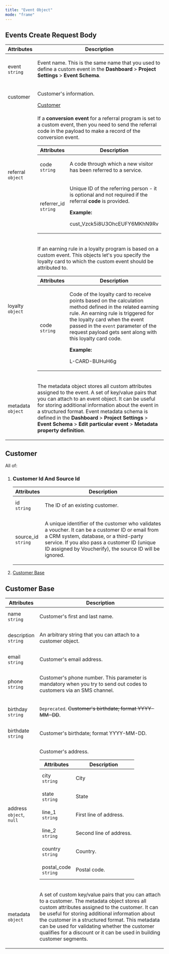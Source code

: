 ```yaml
---
title: "Event Object"
mode: "frame"
---
```


<div class="prose">

<h2 id="events-create-request-body">Events Create Request Body</h2>
<table>
  <thead>
    <tr>
      <th>Attributes</th>
      <th>Description</th>
    </tr>
  </thead>
  <tbody>
    <tr>
      <td>
        event
        <br />
        <code>string</code>
      </td>
      <td>
        <p>
          Event name. This is the same name that you used to define a custom event in the
          <strong>Dashboard</strong>
          >
          <strong>Project Settings</strong>
          >
          <strong>Event Schema</strong>.
        </p>
      </td>
    </tr>
    <tr>
      <td>customer</td>
      <td>
        <p>Customer's information.</p>
        <a href="#customer">Customer</a>
      </td>
    </tr>
    <tr>
      <td>
        referral
        <br />
        <code>object</code>
      </td>
      <td>
        <p>
          If a
          <strong>conversion event</strong>
          for a referral program is set to a custom event, then you need to send the referral code in the payload to make a record of the conversion event.
        </p>
        <table>
          <thead>
            <tr>
              <th>Attributes</th>
              <th>Description</th>
            </tr>
          </thead>
          <tbody>
            <tr>
              <td>
                code
                <br />
                <code>string</code>
              </td>
              <td>
                <p>A code through which a new visitor has been referred to a service.</p>
              </td>
            </tr>
            <tr>
              <td>
                referrer_id
                <br />
                <code>string</code>
              </td>
              <td>
                <p>
                  Unique ID of the referring person - it is optional and not required if the referral
                  <strong>code</strong>
                  is provided.
                </p>
                <strong>Example:</strong>
                <p>cust_Vzck5i8U3OhcEUFY6MKhN9Rv</p>
              </td>
            </tr>
          </tbody>
        </table>
      </td>
    </tr>
    <tr>
      <td>
        loyalty
        <br />
        <code>object</code>
      </td>
      <td>
        <p>If an earning rule in a loyalty program is based on a custom event. This objects let's you specify the loyalty card to which the custom event should be attributed to.</p>
        <table>
          <thead>
            <tr>
              <th>Attributes</th>
              <th>Description</th>
            </tr>
          </thead>
          <tbody>
            <tr>
              <td>
                code
                <br />
                <code>string</code>
              </td>
              <td>
                <p>
                  Code of the loyalty card to receive points based on the calculation method defined in the related earning rule. An earning rule is triggered for the loyalty card when the event passed in the
                  <code>event</code>
                  parameter of the request payload gets sent along with this loyalty card code.
                </p>
                <strong>Example:</strong>
                <p>L-CARD-BUHuH6g</p>
              </td>
            </tr>
          </tbody>
        </table>
      </td>
    </tr>
    <tr>
      <td>
        metadata
        <br />
        <code>object</code>
      </td>
      <td>
        <p>
          The metadata object stores all custom attributes assigned to the event. A set of key/value pairs that you can attach to an event object. It can be useful for storing additional information about the event in a structured format. Event metadata schema is defined in the
          <strong>Dashboard</strong>
          >
          <strong>Project Settings</strong>
          >
          <strong>Event Schema</strong>
          >
          <strong>Edit particular event</strong>
          >
          <strong>Metadata property definition</strong>.
        </p>
      </td>
    </tr>
  </tbody>
</table>
<h2 id="customer">Customer</h2>
<p>All of:</p>
<ol>
  <li>
    <h3>Customer Id And Source Id</h3>
    <table>
      <thead>
        <tr>
          <th>Attributes</th>
          <th>Description</th>
        </tr>
      </thead>
      <tbody>
        <tr>
          <td>
            id
            <br />
            <code>string</code>
          </td>
          <td>
            <p>The ID of an existing customer.</p>
          </td>
        </tr>
        <tr>
          <td>
            source_id
            <br />
            <code>string</code>
          </td>
          <td>
            <p>A unique identifier of the customer who validates a voucher. It can be a customer ID or email from a CRM system, database, or a third-party service. If you also pass a customer ID (unique ID assigned by Voucherify), the source ID will be ignored.</p>
          </td>
        </tr>
      </tbody>
    </table>
  </li>
  <li>
    <a href="#customer-base">Customer Base</a>
  </li>
</ol>
<h2 id="customer-base">Customer Base</h2>
<table>
  <thead>
    <tr>
      <th>Attributes</th>
      <th>Description</th>
    </tr>
  </thead>
  <tbody>
    <tr>
      <td>
        name
        <br />
        <code>string</code>
      </td>
      <td>
        <p>Customer's first and last name.</p>
      </td>
    </tr>
    <tr>
      <td>
        description
        <br />
        <code>string</code>
      </td>
      <td>
        <p>An arbitrary string that you can attach to a customer object.</p>
      </td>
    </tr>
    <tr>
      <td>
        email
        <br />
        <code>string</code>
      </td>
      <td>
        <p>Customer's email address.</p>
      </td>
    </tr>
    <tr>
      <td>
        phone
        <br />
        <code>string</code>
      </td>
      <td>
        <p>Customer's phone number. This parameter is mandatory when you try to send out codes to customers via an SMS channel.</p>
      </td>
    </tr>
    <tr>
      <td>
        birthday
        <br />
        <code>string</code>
      </td>
      <td>
        <p>
          <code>Deprecated</code>.
          <s>Customer's birthdate; format YYYY-MM-DD</s>.
        </p>
      </td>
    </tr>
    <tr>
      <td>
        birthdate
        <br />
        <code>string</code>
      </td>
      <td>
        <p>Customer's birthdate; format YYYY-MM-DD.</p>
      </td>
    </tr>
    <tr>
      <td>
        address
        <br />
        <code>object</code>,
        <code>null</code>
      </td>
      <td>
        <p>Customer's address.</p>
        <table>
          <thead>
            <tr>
              <th>Attributes</th>
              <th>Description</th>
            </tr>
          </thead>
          <tbody>
            <tr>
              <td>
                city
                <br />
                <code>string</code>
              </td>
              <td>
                <p>City</p>
              </td>
            </tr>
            <tr>
              <td>
                state
                <br />
                <code>string</code>
              </td>
              <td>
                <p>State</p>
              </td>
            </tr>
            <tr>
              <td>
                line_1
                <br />
                <code>string</code>
              </td>
              <td>
                <p>First line of address.</p>
              </td>
            </tr>
            <tr>
              <td>
                line_2
                <br />
                <code>string</code>
              </td>
              <td>
                <p>Second line of address.</p>
              </td>
            </tr>
            <tr>
              <td>
                country
                <br />
                <code>string</code>
              </td>
              <td>
                <p>Country.</p>
              </td>
            </tr>
            <tr>
              <td>
                postal_code
                <br />
                <code>string</code>
              </td>
              <td>
                <p>Postal code.</p>
              </td>
            </tr>
          </tbody>
        </table>
      </td>
    </tr>
    <tr>
      <td>
        metadata
        <br />
        <code>object</code>
      </td>
      <td>
        <p>A set of custom key/value pairs that you can attach to a customer. The metadata object stores all custom attributes assigned to the customer. It can be useful for storing additional information about the customer in a structured format. This metadata can be used for validating whether the customer qualifies for a discount or it can be used in building customer segments.</p>
      </td>
    </tr>
  </tbody>
</table>

</div>